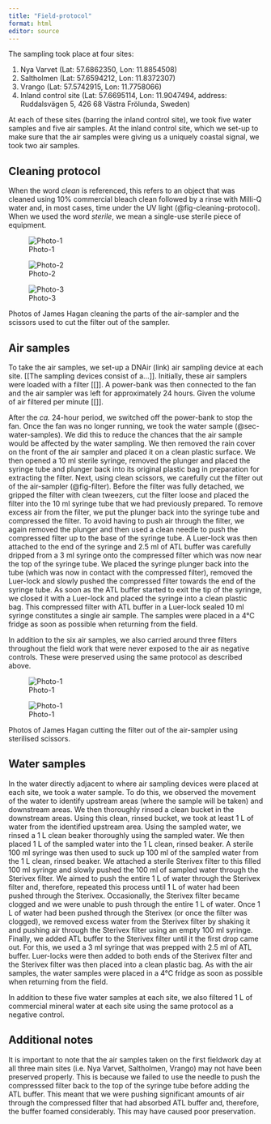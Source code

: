 ```yaml
---
title: "Field-protocol"
format: html
editor: source
---
```


The sampling took place at four sites:

1. Nya Varvet (Lat: 57.6862350, Lon: 11.8854508)
2. Saltholmen (Lat: 57.6594212, Lon: 11.8372307)
3. Vrango (Lat: 57.5742915, Lon: 11.7758066)
4. Inland control site (Lat: 57.6695114, Lon: 11.9047494, address: Ruddalsvägen 5, 426 68 Västra Frölunda, Sweden)

At each of these sites (barring the inland control site), we took five water samples and five air samples. At the inland control site, which we set-up to make sure that the air samples were giving us a uniquely coastal signal, we took two air samples.

## Cleaning protocol {#sec-cleaning-protocol}

When the word *clean* is referenced, this refers to an object that was cleaned using 10% commercial bleach clean followed by a rinse with Milli-Q water and, in most cases, time under the UV light (@fig-cleaning-protocol). When we used the word *sterile*, we mean a single-use sterile piece of equipment.

::: {#fig-cleaning-protocol layout-ncol=3}

![Photo-1](photos/methods-sampler-cleaning-1.jpeg)

![Photo-2](photos/methods-sampler-cleaning-2.jpeg)

![Photo-3](photos/methods-scissor-cleaning-1.jpeg)

Photos of James Hagan cleaning the parts of the air-sampler and the scissors used to cut the filter out of the sampler.
:::

## Air samples {#sec-air-samples}

To take the air samples, we set-up a DNAir (link) air sampling device at each site. [[The sampling devices consist of a...]]. Initially, these air samplers were loaded with a filter [[]]. A power-bank was then connected to the fan and the air sampler was left for approximately 24 hours. Given the volume of air filtered per minute [[]].

After the *ca.* 24-hour period, we switched off the power-bank to stop the fan. Once the fan was no longer running, we took the water sample (@sec-water-samples). We did this to reduce the chances that the air sample would be affected by the water sampling. We then removed the rain cover on the front of the air sampler and placed it on a clean plastic surface. We then opened a 10 ml sterile syringe, removed the plunger and placed the syringe tube and plunger back into its original plastic bag in preparation for extracting the filter. Next, using clean scissors, we carefully cut the filter out of the air-sampler (@fig-filter). Before the filter was fully detached, we gripped the filter with clean tweezers, cut the filter loose and placed the filter into the 10 ml syringe tube that we had previously prepared. To remove excess air from the filter, we put the plunger back into the syringe tube and compressed the filter. To avoid having to push air through the filter, we again removed the plunger and then used a clean needle to push the compressed filter up to the base of the syringe tube. A Luer-lock was then attached to the end of the syringe and 2.5 ml of ATL buffer was carefully dripped from a 3 ml syringe onto the compressed filter which was now near the top of the syringe tube. We placed the syringe plunger back into the tube (which was now in contact with the compressed filter), removed the Luer-lock and slowly pushed the compressed filter towards the end of the syringe tube. As soon as the ATL buffer started to exit the tip of the syringe, we closed it with a Luer-lock and placed the syringe into a clean plastic bag. This compressed filter with ATL buffer in a Luer-lock sealed 10 ml syringe constitutes a single air sample. The samples were placed in a 4°C fridge as soon as possible when returning from the field.

In addition to the six air samples, we also carried around three filters throughout the field work that were never exposed to the air as negative controls. These were preserved using the same protocol as described above.

::: {#fig-filter-extraction layout-ncol=2}

![Photo-1](photos/methods-filter-extraction-1.jpeg)

![Photo-1](photos/methods-filter-extraction-2.jpeg)

Photos of James Hagan cutting the filter out of the air-sampler using sterilised scissors.
:::

## Water samples {#sec-water-samples}

In the water directly adjacent to where air sampling devices were placed at each site, we took a water sample. To do this, we observed the movement of the water to identify upstream areas (where the sample will be taken) and downstream areas. We then thoroughly rinsed a clean bucket in the downstream areas. Using this clean, rinsed bucket, we took at least 1 L of water from the identified upstream area. Using the sampled water, we rinsed a 1 L clean beaker thoroughly using the sampled water. We then placed 1 L of the sampled water into the 1 L clean, rinsed beaker. A sterile 100 ml syringe was then used to suck up 100 ml of the sampled water from the 1 L clean, rinsed beaker. We attached a sterile Sterivex filter to this filled 100 ml syringe and slowly pushed the 100 ml of sampled water through the Sterivex filter. We aimed to push the entire 1 L of water through the Sterivex filter and, therefore, repeated this process until 1 L of water had been pushed through the Sterivex. Occasionally, the Sterivex filter became clogged and we were unable to push through the entire 1 L of water. Once 1 L of water had been pushed through the Sterivex (or once the filter was clogged), we removed excess water from the Sterivex filter by shaking it and pushing air through the Sterivex filter using an empty 100 ml syringe. Finally, we added ATL buffer to the Sterivex filter until it the first drop came out. For this, we used a 3 ml syringe that was prepped with 2.5 ml of ATL buffer. Luer-locks were then added to both ends of the Sterivex filter and the Sterivex filter was then placed into a clean plastic bag. As with the air samples, the water samples were placed in a 4°C fridge as soon as possible when returning from the field. 

In addition to these five water samples at each site, we also filtered 1 L of commercial mineral water at each site using the same protocol as a negative control.

## Additional notes

It is important to note that the air samples taken on the first fieldwork day at all three main sites (i.e. Nya Varvet, Saltholmen, Vrango) may not have been preserved properly. This is because we failed to use the needle to push the compresssed filter back to the top of the syringe tube before adding the ATL buffer. This meant that we were pushing significant amounts of air through the compressed filter that had absorbed ATL buffer and, therefore, the buffer foamed considerably. This may have caused poor preservation.








